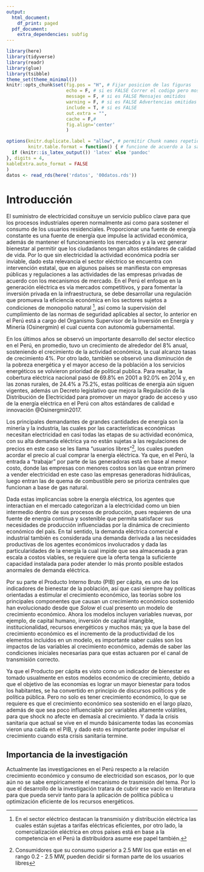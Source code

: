 ```yaml
---
output:
  html_document:
    df_print: paged
  pdf_document:
    extra_dependencies: subfig
---
```


\newpage

```r
library(here)
library(tidyverse)
library(readr)
library(glue)
library(tsibble)
theme_set(theme_minimal())
knitr::opts_chunk$set(fig.pos = "H", # Fijar posicion de las figuras 
                      echo = F, # si es FALSE Correr el codigo pero mostrarlo
                      message = F, # si es FALSE Mensajes omitidos
                      warning = F, # si es FALSE Advertencias omitidas
                      include = T, # si es FALSE 
                      out.extra = "", 
                      cache = F,# 
                      fig.align='center'
                      ) 

options(knitr.duplicate.label = "allow", # permitir Chunk names repetidos
        knitr.table.format = function() { # funcione de acuerdo a la salida del texto
  if (knitr::is_latex_output()) 'latex' else 'pandoc'
}, digits = 4, 
kableExtra.auto_format = FALSE
)
datos <- read_rds(here('rdatos', '00datos.rds'))
```

# Introducción 

<!-- 2 - 3 paginas -->
<!-- > Planteamiento del problema: la importancia del tema  -->


El suministro de electricidad consituye un servicio publico clave para que los procesos industriales operen normalmente asi como para sostener el consumo de los usuarios
residenciales. Proporcionar una fuente de energía constante es una fuente de energía que
impulse la actividad económica, además de mantener el funcionamiento los mercados y a la vez generar bienestar al permitir que los ciudadanos tengan altos estándares de calidad de vida. 
Por lo que sin electricidad la actividad económica podría ser inviable, dado esta relevancia el sector eléctrico se encuentra con intervención estatal, que en algunos países 
se manifiesta con empresas públicas y regulaciones a las actividades de las empresas privadas de acuerdo con los mecanismos de mercado. 
En el Perú el enfoque en la generación eléctrica es vía mercados competitivos, y para fomentar la inversión privada en la infraestructura, se debe desarrollar una regulación
que promueva la eficiencia económica en los sectores sujetos a condiciones de monopolio natural ^[En el sector eléctrico destacan la transmisión y distribución eléctrica las cuales están sujetas a tarifas eléctricas eficientes, 
por otro lado, la comercialización eléctrica en otros países está en base a la competencia 
en el Perú la distribuidora asume ese papel también.], así como la supervisión del cumplimiento de las normas de seguridad aplicables al sector, lo anterior en el Perú está a cargo del Organismo Supervisor de la Inversión en Energía y Minería (Osinergmin)
el cual cuenta con autonomía gubernamental. 

En los últimos años se observó un importante desarrollo del sector electico en el Perú, en promedio, tuvo un crecimiento de alrededor del 8% anual, sosteniendo el crecimiento de la actividad económica, 
la cual alcanzo tasas de crecimiento 4%. Por otro lado, también se observó una disminución de la pobreza energética y el mayor acceso de la población a los servicios energéticos se volvieron prioridad de 
political publica. Para resaltar, la cobertura eléctrica nacional pasó de 69.8% en 2001 a
92.0% en 2014 y, en las zonas rurales, de 24.4% a 75.2%, estas políticas de energía aún siguen vigentes, además un Decreto legislativo que mejora la Regulación de la Distribución de Electricidad para promover un
mayor grado de acceso y uso de la energía eléctrica en el Perú con altos estándares de calidad e innovación  @Osinergmin2017. 

Los principales demandantes de grandes cantidades de energía son la minería y la industria, las cuales por las características económicas 
necesitan electricidad en casi todas las etapas de su actividad económica, con su alta demanda eléctrica ya no están sujetas a las regulaciones de precios en este caso 
se les llama "usuarios libres"^[Consumidores que su consumo superior a 2.5 MW los que están en el rango 0.2 - 2.5 MW, pueden decidir si forman parte de los usuarios libres],
los cuales pueden acordar el precio al cual comprar la energía eléctrica. Ya que, en el Perú, la entrada a "trabajar" por parte de las generadoras está en base al menor costo, donde 
las empresas con menores costos son las que entran primero a vender electricidad en este caso las empresas generadoras hidráulicas, luego entran las de quema de combustible 
pero se prioriza centrales que funcionan a base de gas natural.

Dada estas implicancias sobre la energía eléctrica, los agentes que interactúan en el mercado categorizan a la
electricidad como un bien intermedio dentro de sus procesos de producción, pues requieren de una fuente de energía continua y sostenible que permita satisfacer sus necesidades de producción influenciadas por la dinámica de crecimiento económico del país. En tal sentido, la demanda
eléctrica comercial e industrial también es considerada una demanda derivada a las necesidades productivas de los agentes económicos involucrados y dada las particularidades de la energía la cual impide que sea almacenada a 
gran escala a costos viables, se requiere que la oferta tenga la suficiente capacidad instalada para poder atender lo más pronto posible estados anormales de demanda eléctrica.  

Por su parte el Producto Interno Bruto (PIB) per cápita, es uno de los indicadores de bienestar de la población, así que casi siempre hay políticas orientadas a estimular el
crecimiento económico, las teorías sobre los principales componentes que causan un crecimiento económico sostenido han evolucionado desde que *Solow* el cual presento un modelo de 
crecimiento económico. Ahora los modelos incluyen variables nuevas, por ejemplo, de capital humano, inversión de capital intangible, institucionalidad, recursos energéticos y muchos más; 
ya que la base del crecimiento económico es el incremento de la productividad de los elementos incluidos en un modelo, es importante saber cuáles son los impactos
de las variables al crecimiento económico, además de saber las condiciones iniciales necesarias para que estas actuaren por el canal de transmisión correcto.

Ya que el Producto per cápita es visto como un indicador de bienestar es tomado usualmente en estos modelos económico de crecimiento,
debido a que el objetivo de las economías es lograr un mayor bienestar para todos los habitantes, se ha convertido en principio de discursos políticos
y de política pública. Pero no solo es tener crecimiento económico, lo que se requiere es que el crecimiento económico sea sostenido en el largo plazo, además
de que sea poco influenciable por variables altamente volátiles, para que shock no afecte en demasía al crecimiento. Y dada la crisis sanitaria que actual se vive en el mundo
básicamente todas las economías vieron una caída en el PIB, y dado esto es importante poder impulsar el crecimiento cuando esta crisis sanitaria termine.

<!-- El suministro de electricidad constituye un servicio público clave para operar
procesos industriales y sostener el consumo de los usuarios residenciales.
Así, brinda una fuente de energía que impulsa la actividad económica,
posibilita el comercio internacional, mantiene el buen funcionamiento de
los mercados y genera bienestar al permitir que los ciudadanos tengan
altos estándares de calidad de vida. Sin electricidad, el funcionamiento de la
economía global sería inviable. Esta relevancia ha determinado que en todo
lugar, en mayor o menor medida, el sector eléctrico se encuentre sujeto a
alguna forma de intervención pública por parte del Estado, que se manifiesta
vía empresas públicas y regulación de las actividades de las empresas
privadas de acuerdo con los mecanismos de mercado. -->

<!-- El nuevo enfoque estuvo dirigido a lograr la suficiencia en la
generación eléctrica vía mercados competitivos, a fomentar
inversión privada en infraestructura eléctrica y a desarrollar una
regulación que promoviera la eficiencia económica en los sectores
sujetos a condiciones de monopolio natural, como la transmisión
y distribución eléctrica (mediante la aplicación de tarifas eléctricas
eficientes), así como la supervisión del cumplimiento de las normas
de seguridad industrial, de salud e higiene laboral y de ambiente
aplicables al sector  -->

<!-- El diseño de mercado y la regulación de la industria eléctrica
imponen desafíos sobre el establecimiento de reglas que incentiven
la eficiencia en el sector y, al mismo tiempo, garanticen la seguridad
del suministro. En el Perú, los grandes lineamientos de la reforma
del sector eléctrico están contenidos en el Decreto Ley N° 25844,
Ley de Concesiones Eléctricas. Este proceso estuvo acompañado
de la creación de Osinergmin, como organismo regulador
independiente y autónomo del mercado eléctrico. Su contribución


De esta manera, garantiza que las empresas
eléctricas obtengan una rentabilidad razonable para remunerar sus
inversiones en infraestructura y es responsable de gestionar una
adecuada supervisión del cumplimiento de las obligaciones legales
de las empresas, a fin de que provean un servicio confiable, seguro
y de calidad, siempre bajo un marco de intervención regulatoria
autónoma y transparente. -->


 

## Importancia de la investigación 

Actualmente las investigaciones en el Perú respecto a la relación crecimiento económico y consumo de electricidad son escasos, por lo que aún no se sabe empíricamente el mecanismo de trasmisión del tema. Por lo que el desarrollo de la investigación tratara de cubrir ese vacío en literatura para que pueda servir tanto para la aplicación de política pública u optimización eficiente de los recursos energéticos.



